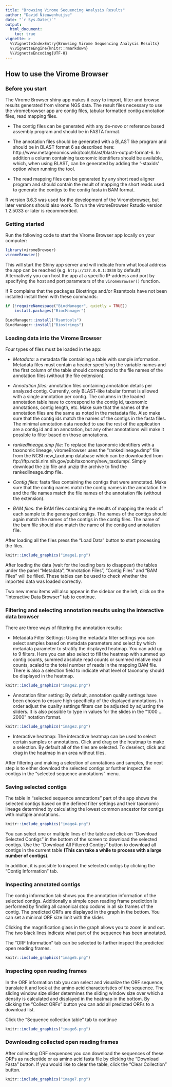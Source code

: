 ```yaml
---
title: "Browsing Virome Sequencing Analysis Results"
author: "David Nieuwenhuijse"
date: "`r Sys.Date()`"
output:
  html_document:
    toc: true
vignette: >
  %\VignetteIndexEntry{Browsing Virome Sequencing Analysis Results}
  %\VignetteEngine{knitr::rmarkdown}
  %\VignetteEncoding{UTF-8}
---
```


## How to use the Virome Browser

### Before you start
The Virome Browser shiny app makes it easy to import, filter and browse results generated from virome NGS data. The result files necessary to use the viromebrowser app are contig files, tabular formatted contig annotation files, read mapping files.

- The contig files can be generated with any de-novo or reference based assembly program and should be in FASTA format. 

- The annotation files should be generated with a BLAST like program and should be in BLAST format 6 as described here: http://www.metagenomics.wiki/tools/blast/blastn-output-format-6. In addition a column containing taxonomic identifiers should be available, which, when using BLAST, can be generated by adding the '-staxids' option when running the tool.

- The read mapping files can be generated by any short read aligner program and should contain the result of mapping the short reads used to generate the contigs to the contig fasta in BAM format.

R version 3.6.3 was used for the development of the Viromebrowser, but later versions should also work. To run the viromeBrowser Rstudio version 1.2.5033 or later is recommended.

### Getting started

Run the following code to start the Virome Browser app locally on your computer:

```r
library(viromeBrowser)
viromeBrowser()
```

This will start the Shiny app server and will indicate from what local address the app can be reached (e.g. `http://127.0.0.1:3838` by default)
Alternatively you can host the app at a specific IP-address and port by specifying the host and port parameters of the `viromeBrowser()` function.

If R complains that the packages Biostrings and/or Rsamtools have not been installed install them with these commands:
```r
if (!requireNamespace("BiocManager", quietly = TRUE))
    install.packages("BiocManager")

BiocManager::install("Rsamtools")
BiocManager::install("Biostrings")
```

### Loading data into the Virome Browser

Four types of files must be loaded in the app:

- _Metadata:_ a metadata file containing a table with sample information. Metadata files must contain a header specifying the variable names and the first column of the table should correspond to the file names of the annotation files (without the file extension).

- _Annotation files:_ annotation files containing annotation details per analyzed contig. Currently, only BLAST-like tabular format is allowed with a single annotation per contig. The columns in the loaded annotation table have to correspond to the contig id, taxonomic annotations, contig length, etc. Make sure that the names of the annotation files are the same as noted in the metadata file. Also make sure that the contig ids match the names of the contigs in the fasta files. The minimal annotation data needed to use the rest of the application are a contig.id and an annotation, but any other annotations will make it possible to filter based on those annotations.

- _rankedlineage.dmp file:_ To replace the taxonomic identifiers with a taxonomic lineage, viromeBrowser uses the "rankedlineage.dmp" file from the NCBI new_taxdump database which can be downloaded from ftp://ftp.ncbi.nlm.nih.gov/pub/taxonomy/new_taxdump/. Simply download the zip file and unzip the archive to find the rankedlineage.dmp file.

- _Contig files:_ fasta files containing the contigs that were annotated. Make sure that the contig names match the contig names in the annotation file and the file names match the file names of the annotation file (without the extension).

- _BAM files:_ the BAM files containing the results of mapping the reads of each sample to the generaged contigs. The names of the contigs should again match the names of the contigs in the contig files. The name of the bam file should also match the name of the contig and annotation file.

After loading all the files press the "Load Data" button to start processing the files.

```r
knitr::include_graphics("image1.png")
```

After loading the data (wait for the loading bars to disappear) the tables under the panel "Metadata", "Annotation Files", "Contig Files" and "BAM Files" will be filled. These tables can be used to check whether the imported data was loaded correctly.

Two new menu items will also appear in the sidebar on the left, click on the "Interactive Data Browser" tab to continue.

### Filtering and selecting annotation results using the interactive data browser

There are three ways of filtering the annotation results:

- Metadata Filter Settings: Using the metadata filter settings you can select samples based on metadata parameters and select by which metadata parameter to stratify the displayed heatmap. You can add up to 9 filters. Here you can also select to fill the heatmap with summed up contig counts, summed absolute read counts or summed relative read counts, scaled to the total number of reads in the mapping BAM file. There is also a selection field to indicate what level of taxonomy should be displayed in the heatmap.

```r
knitr::include_graphics("image2.png")
```

- Annotation filter setting: By default, annotation quality settings have been chosen to ensure high specificity of the displayed annotations. In order adjust the quality settings filters can be adjusted by adjusting the sliders. It is also possible to type in values for the slides in the "1000 ... 2000" notation format.

```r
knitr::include_graphics("image3.png")
```

- Interactive heatmap: The interactive heatmap can be used to select certain samples or annotations. Click and drag on the heatmap to make a selection. By default all of the tiles are selected. To deselect, click and drag in the heatmap in an area without tiles.

After filtering and making a selection of annotations and samples, the next step is to either download the selected contigs or further inspect the contigs in the "selected sequence annotations" menu.

### Saving selected contigs

The table in "selected sequence annotations" part of the app shows the selected contigs based on the defined filter settings and their taxonomic lineage determined by calculating the lowest common ancestor for contigs with multiple annotations.

```r
knitr::include_graphics("image4.png")
```

You can select one or multiple lines of the table and click on "Download Selected Contigs" in the bottom of the screen to download the selected contigs. Use the "Download All Filtered Contigs" button to download all contigs in the current table __(This can take a while to process with a large number of contigs)__.

In addition, it is possible to inspect the selected contigs by clicking the "Contig Information" tab.

### Inspecting annotated contigs

The contig information tab shows you the annotation information of the selected contigs. Additionally a simple open reading frame prediction is performed by finding all canonical stop codons in all six frames of the contig. The predicted ORFs are displayed in the graph in the bottom. You can set a minimal ORF size limit with the slider.

Clicking the magnification glass in the graph allows you to zoom in and out. The two black lines indicate what part of the sequence has been annotated.

The "ORF Information" tab can be selected to further inspect the predicted open reading frames.

```r
knitr::include_graphics("image5.png")
```

### Inspecting open reading frames

In the ORF information tab you can select and visualize the ORF sequence, translate it and look at the amino acid characteristics of the sequence. The sliding window size slider determines the sliding window size over which a density is calculated and displayed in the heatmap in the bottom. By clicking the "Collect ORFs" button you can add all predicted ORFs to a download list.

Click the "Sequence collection table" tab to continue

```r
knitr::include_graphics("image6.png")
```

### Downloading collected open reading frames

After collecting ORF sequences you can download the sequences of these ORFs as nucleotide or as amino acid fasta file by clicking the "Download Fasta" button. If you would like to clear the table, click the "Clear Collection" button.

```r
knitr::include_graphics("image7.png")
```


